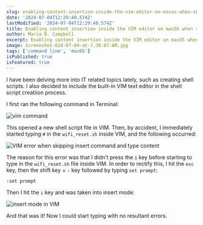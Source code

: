 ```yaml
---
slug: enabling-content-insertion-inside-the-vim-editor-on-macos-when-skipping-the-insert-command
date: '2024-07-04T12:29:40.574Z'
lastModified: '2024-07-04T12:29:40.574Z'
title: Enabling content insertion inside the VIM editor on macOS when skipping the insert command
author: Maria D. Campbell
excerpt: Enabling content insertion inside the VIM editor on macOS when skipping the insert command.
image: Screenshot-024-07-04-at-7.30.07-AM.jpg
tags: ['command line', 'macOS']
isPublished: true
isFeatured: true
---
```


I have been delving more into IT related topics lately, such as creating shell scripts. I also decided to include the built-in VIM text editor in the shell script creatiion process.

I first ran the following command in Terminal:

![vim command](Screenshot-2024-07-04-at-7.26.39-AM.jpg)

This opened a new shell script file in VIM. Then, by accident, I immediately started typing `#` in the `wifi_reset.sh` inside VIM, and the following occurred:

![VIM error when skipping insert command and type content](Screenshot-024-07-04-at-7.30.07-AM.jpg)

The reason for this error was that I didn't press the `i` key before starting to type in the `wifi_reset.sh` file inside VIM. In order to rectify this, I hit the `esc` key, then the shift key + `:` key followed by typing `set prompt`:

```shell
:set prompt
```

Then I hit the `i` key and was taken into insert mode:

![insert mode in VIM](Screenshot-2024-07-04-at-8.41.14-AM.jpg)

And that was it! Now I could start typing with no resultant errors.

